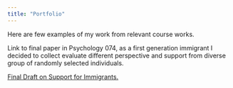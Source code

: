 ```yaml
---
title: "Portfolio"
---
```


Here are few examples of my work from relevant course works.

Link to final paper in Psychology 074, as a first generation immigrant I decided to collect evaluate different perspective and support from diverse group of randomly selected individuals.

[Final Draft on Support for Immigrants.](Draft%20FINAL.pdf)
